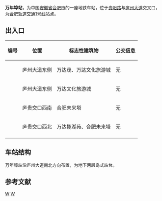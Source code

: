 {{Infobox station
| name = 万年埠站
| eng_name = Wannianbu
| former = 贵阳路站
| symbol_right = {{Rail-interchange|hefei|metro}}
| linecolour = 
| image = Wannianbu Station 20170612 094713.jpg
| alt = 
| caption = 
| other_name = 
| address = {{CHN}}[[安徽省|安徽省]][[合肥市|合肥市]][[包河区|包河区]]庐州大道与贵阳路交口
| borough = <!--[[安徽省|安徽省]][[合肥市|合肥市]][[包河区|包河区]]-->
| country = <!--{{CHN}}-->
| coordinates = {{coord|31.7002|N|117.2966|E|display=inline,title}}
| operator = [[合肥城市轨道交通有限公司|合肥城市轨道交通有限公司]]
| line = 1号线
| distance = 
| platform = 1[[岛式站台|岛式站台]]
| interchange = [[File:Hefei-bus-logo.png|20px]] [[合肥公交|合肥公交]]万达乐园站<br>[[File:Hefei-bus-logo.png|20px]] [[合肥公交|合肥公交]]亲湖苑
| structure = 地下车站
| hall = 地下站厅
| levels = 2
| exit = 4
| disabled = 
| code = 
| opened = 2016年12月26日
| closed = 2020年1月30日<ref>{{cite news|url=http://news.sina.com.cn/c/2020-01-30/doc-iimxyqvy9066852.shtml|title=合肥地铁运营时间大调整 部分车站暂停运营|date=2020-01-30|accessdate=2020-01-31|publisher=新浪网|archive-date=2020-01-31|archive-url=https://web.archive.org/web/20200131065509/http://news.sina.com.cn/c/2020-01-30/doc-iimxyqvy9066852.shtml|dead-url=no}}</ref>
| status = 使用中
| passengers = 
| pass_year = 
| services = 
{{Adjacent stations|system=HFM|line1=1|left1=万达城|right1=丙子铺}}
}}
'''万年埠站'''，为中国[[安徽省|安徽省]][[合肥市|合肥市]]的一座地铁车站，位于[[贵阳路|贵阳路]]与[[庐州大道|庐州大道]]交叉口，为[[合肥轨道交通1号线|合肥轨道交通1号线]]站点。

== 出入口 ==
{| class="wikitable"
! 编号 !! 位置 !! 标志性建筑物
!公交信息
|-
| {{港鐵出口|A}} || 庐州大道东侧 || 万达茂、万达文化旅游城
|无
|-
| {{港鐵出口|B}} || 庐州大道东侧 || 万达文化旅游城
|无
|-
| {{港鐵出口|C}} || 庐贵交口西南 || 合肥未来塔
|无
|-
| {{港鐵出口|D}} || 庐贵交口西北 || 万达揽湖苑、合肥未来塔
|无
|-
|}


== 车站结构 ==
万年埠站沿庐州大道南北方向布置，为地下两层岛式站台。


==参考文献==
{{reflist}}


{{合肥地铁车站}}
{{合肥轨道交通1号线车站}}
[[Category:合肥轨道交通1号线车站|W]]
[[Category:2016年启用的铁路车站|W]]